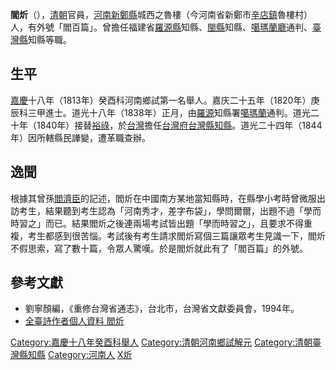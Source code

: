 '''閻炘'''（{{bd|？||？||catIdx=Y}}），[[清朝|清朝]]官員，[[河南|河南]][[新鄭縣|新鄭縣]]城西之魯樓（今河南省新鄭市[[辛店鎮_(新鄭市)|辛店鎮]]魯樓村）人，有外號「閻百篇」{{r|陳}}。曾擔任福建省[[羅源縣|羅源縣]]知縣、[[閩縣|閩縣]]知縣、[[噶瑪蘭廳|噶瑪蘭廳]]通判、[[臺灣縣_(1684年-1887年)|臺灣縣]]知縣等職{{r|陳}}。

== 生平 ==

[[嘉慶|嘉慶]]十八年（1813年）癸酉科河南鄉試第一名舉人。嘉庆二十五年（1820年）庚辰科三甲進士。道光十八年（1838年）正月，由[[羅源|羅源]]知縣署[[噶瑪蘭|噶瑪蘭]]通判。道光二十年（1840年）接替[[裕祿|裕祿]]，於[[台灣|台灣]]擔任[[台灣府|台灣府]][[台灣縣|台灣縣]][[知縣|知縣]]。道光二十四年（1844年）因所轄縣民譁變，遭革職查辦。


== 逸聞 ==
根據其曾孫[[閻濟臣|閻濟臣]]的記述，閻炘在中國南方某地當知縣時，在縣學小考時曾微服出訪考生，結果聽到考生認為「河南秀才，差字布袋」，學問爾爾，出題不過「學而時習之」而已{{r|陳}}。結果閻炘之後連兩場考試皆出題「學而時習之」，且要求不得重複，考生都感到很苦惱{{r|陳}}。考試後有考生請求閻炘寫個三篇讓眾考生見識一下，閻炘不假思索，寫了數十篇，令眾人驚嘆{{r|陳}}。於是閻炘就此有了「閻百篇」的外號{{r|陳}}。


==參考文獻==
{{reflist|refs=
<ref name="陳">{{cite journal|author=陳進傳 |title=〈河南籍噶瑪蘭廳通判閻炘事略〉|journal=《臺灣文獻》|volume=第58卷 |issue=第2期 |date=2007-06 |pages=243－264頁}}</ref>
}}
*劉寧顏編，《重修台灣省通志》，台北市，台灣省文獻委員會，1994年。
*[http://cls.hs.yzu.edu.tw/TWPAPP/ShowAuthorInfo.aspx?AID=000375 全臺詩作者個人資料 閻炘]{{Dead link|date=2018年6月 |bot=InternetArchiveBot |fix-attempted=no }}

{{start box}}
{{s-off}}
{{s-before|[[裕祿|裕祿]]}}
{{s-title|[[臺灣府|臺灣府]][[臺灣縣_(1684年-1887年)|臺灣縣]][[知縣|知縣]] |<small>道光二十年（1840年）上任</small>}}
{{s-after|[[王德潤_(清朝)|王德潤]]}}
{{end box}}
{{嘉慶二十五年庚辰科殿試金榜}}
{{DEFAULTSORT:Yan閻}}
[[Category:嘉慶十八年癸酉科舉人|Category:嘉慶十八年癸酉科舉人]]
[[Category:清朝河南鄉試解元|Category:清朝河南鄉試解元]]
[[Category:清朝臺灣縣知縣|Category:清朝臺灣縣知縣]]
[[Category:河南人|Category:河南人]]
[[Category:閻姓|X炘]]